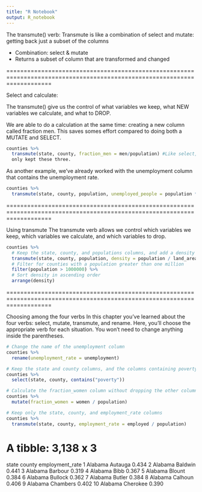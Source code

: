 ```yaml
---
title: "R Notebook"
output: R_notebook
---
```


The transmute() verb:
Transmute is like a combination of select and mutate: getting back just a subset of the columns

- Combination: select & mutate
- Returns a subset of column that are transformed and changed

=========================================================================================================================

Select and calculate:

The transmute() give us the control of what variables we keep,  what NEW variables we calculate, and what to DROP.

We are able to do a calculation at the same time: creating a new column called fraction men. 
This saves somes effort compared to doing both a MUTATE and SELECT.
```r
counties %>%
  transmute(state, county, fraction_men = men/population) #Like select, we've dropped all other column and 
  only kept these three. 
```

As another example, we've already worked with the unemployment column that contains the unemployment rate. 
```r
counties %>%
  transmute(state, county, population, unemployed_people = population * unemployment / 100)
```
=========================================================================================================================

Using transmute
The transmute verb allows we control which variables we keep, which variables we calculate, and which variables to drop.
```r
counties %>%
  # Keep the state, county, and populations columns, and add a density column
  transmute(state, county, population, density = population / land_area) %>%
  # Filter for counties with a population greater than one million 
  filter(population > 1000000) %>%
  # Sort density in ascending order 
  arrange(density)
```
=========================================================================================================================

Choosing among the four verbs
In this chapter you've learned about the four verbs: select, mutate, transmute, and rename. Here, you'll choose the appropriate verb for each situation. You won't need to change anything inside the parentheses.

```r
# Change the name of the unemployment column
counties %>%
  rename(unemployment_rate = unemployment)

# Keep the state and county columns, and the columns containing poverty
counties %>%
  select(state, county, contains("poverty"))

# Calculate the fraction_women column without dropping the other columns
counties %>%
  mutate(fraction_women = women / population)

# Keep only the state, county, and employment_rate columns
counties %>%
  transmute(state, county, employment_rate = employed / population)
```
# A tibble: 3,138 x 3
   state   county   employment_rate
   <chr>   <chr>              <dbl>
 1 Alabama Autauga            0.434
 2 Alabama Baldwin            0.441
 3 Alabama Barbour            0.319
 4 Alabama Bibb               0.367
 5 Alabama Blount             0.384
 6 Alabama Bullock            0.362
 7 Alabama Butler             0.384
 8 Alabama Calhoun            0.406
 9 Alabama Chambers           0.402
10 Alabama Cherokee           0.390
